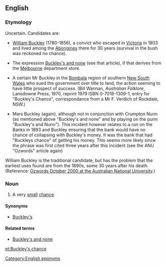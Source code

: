 ==English==

===Etymology===
{{copyvio suspected}}
Uncertain.  Candidates are:

* [[w:William Buckley (convict)|William Buckley]] (1780-1856), a convict who escaped in [[Victoria]] in 1803 and lived among the [[Aborigine]]s there for 30 years (survival in the bush was reckoned no chance).

* The expression [[Buckley's and none]] (see that article), if that derives from the [[Melbourne]] department store.

* A certain Mr Buckley in the [[w:Bombala|Bombala]] region of southern [[New South Wales]] who sued the government over title to land, the action seeming to have little prospect of success.  (Bill Wannan, ''Australian Folklore'', Lansdowne Press, 1970, reprint 1979 ISBN 0-7018-1309-1, entry for "Buckley's Chance", correspondance from a Mr F. Verdich of Rockdale, NSW.)

* Mars Buckley (again), although not in conjunction with Crumpton Nunn (as mentioned above "Buckley's and none" and by playing on the punn "Buckley's and Nunn"). This incident however relates to a run on the Banks in 1893 and Buckley ensuring that the bank would have no chance of collapsing with Buckley's money. It was the bank that had "Buckleys chance" of getting his money. This seems more likely since the phrase was first cited three years after this incident (see the ANU "Ozwords" article again)

William Buckley is the traditional candidate, but has the problem that the earliest uses found are from the 1890s, some 30 years after his death.  (Reference: [http://www.anu.edu.au/andc/ozwords/Oct%202000/Buckley%27s.html Ozwords October 2000 at the Australian National University].)

===Noun===
{{en-noun|sg=[[Buckley]]'s [[chance]]|-}}

# {{AU|idiom|informal}} A very [[small]] [[chance]].

====Synonyms====
* [[Buckley's]]

====Related terms====
* [[Buckley's and none]]

[[Category:English eponyms]]

[[et:Buckley's chance]]